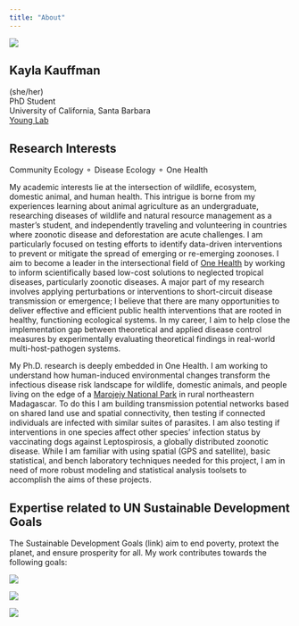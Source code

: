 ```yaml
---
title: "About"
---
```


![](cover.jpeg){fig-align="center"}

## Kayla Kauffman

| (she/her)
| PhD Student
| University of California, Santa Barbara
| [Young Lab](https://young-lab.eemb.ucsb.edu/)

## Research Interests

Community Ecology ⚬ Disease Ecology ⚬ One Health

My academic interests lie at the intersection of wildlife, ecosystem, domestic animal, and human health. This intrigue is borne from my experiences learning about animal agriculture as an undergraduate, researching diseases of wildlife and natural resource management as a master's student, and independently traveling and volunteering in countries where zoonotic disease and deforestation are acute challenges. I am particularly focused on testing efforts to identify data-driven interventions to prevent or mitigate the spread of emerging or re-emerging zoonoses. I aim to become a leader in the intersectional field of [One Health](https://www.onehealthcommission.org/en/why_one_health/what_is_one_health/) by working to inform scientifically based low-cost solutions to neglected tropical diseases, particularly zoonotic diseases. A major part of my research involves applying perturbations or interventions to short-circuit disease transmission or emergence; I believe that there are many opportunities to deliver effective and efficient public health interventions that are rooted in healthy, functioning ecological systems. In my career, I aim to help close the implementation gap between theoretical and applied disease control measures by experimentally evaluating theoretical findings in real-world multi-host-pathogen systems.

My Ph.D. research is deeply embedded in One Health. I am working to understand how human-induced environmental changes transform the infectious disease risk landscape for wildlife, domestic animals, and people living on the edge of a [Marojejy National Park](https://en.wikipedia.org/wiki/Marojejy_National_Park) in rural northeastern Madagascar. To do this I am building transmission potential networks based on shared land use and spatial connectivity, then testing if connected individuals are infected with similar suites of parasites. I am also testing if interventions in one species affect other species' infection status by vaccinating dogs against Leptospirosis, a globally distributed zoonotic disease. While I am familiar with using spatial (GPS and satellite), basic statistical, and bench laboratory techniques needed for this project, I am in need of more robust modeling and statistical analysis toolsets to accomplish the aims of these projects.

## Expertise related to UN Sustainable Development Goals

The Sustainable Development Goals (link) aim to end poverty, protext the planet, and ensure prosperity for all. My work contributes towards the following goals:

::: {layout-ncol="3"}
[![](goal-3.png)](https://sdgs.un.org/goals/goal3)

[![](goal-15.png)](https://sdgs.un.org/goals/goal15)

[![](goal-17.png)](https://sdgs.un.org/goals/goal17)
:::
